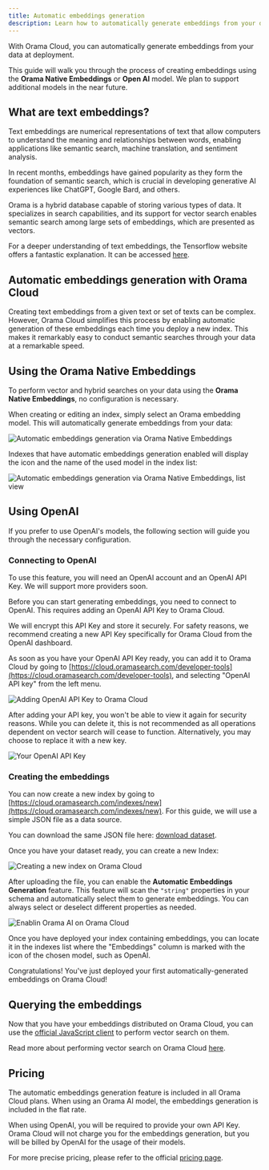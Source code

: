 ```yaml
---
title: Automatic embeddings generation
description: Learn how to automatically generate embeddings from your data at deployment.
---
```


With Orama Cloud, you can automatically generate embeddings from your data at deployment.

This guide will walk you through the process of creating embeddings using the **Orama Native Embeddings** or **Open AI** model. We plan to support additional models in the near future.

## What are text embeddings?

Text embeddings are numerical representations of text that allow computers to understand the meaning and relationships between words, enabling applications like semantic search, machine translation, and sentiment analysis.

In recent months, embeddings have gained popularity as they form the foundation of semantic search, which is crucial in developing generative AI experiences like ChatGPT, Google Bard, and others.

Orama is a hybrid database capable of storing various types of data. It specializes in search capabilities, and its support for vector search enables semantic search among large sets of embeddings, which are presented as vectors.

For a deeper understanding of text embeddings, the Tensorflow website offers a fantastic explanation. It can be accessed [here](https://www.tensorflow.org/text/guide/word_embeddings).

## Automatic embeddings generation with Orama Cloud

Creating text embeddings from a given text or set of texts can be complex. However, Orama Cloud simplifies this process by enabling automatic generation of these embeddings each time you deploy a new index. This makes it remarkably easy to conduct semantic searches through your data at a remarkable speed.

## Using the Orama Native Embeddings

To perform vector and hybrid searches on your data using the **Orama Native Embeddings**, no configuration is necessary.

When creating or editing an index, simply select an Orama embedding model. This will automatically generate embeddings from your data:

<img
  src='/cloud/guides/automatic-embeddings-generation/orama-native-embeddings.png'
  alt='Automatic embeddings generation via Orama Native Embeddings'
/>

Indexes that have automatic embeddings generation enabled will display the icon and the name of the used model in the index list:

<img
  src='/cloud/guides/automatic-embeddings-generation/orama-native-embeddings-label.png'
  alt='Automatic embeddings generation via Orama Native Embeddings, list view'
/>

## Using OpenAI

If you prefer to use OpenAI's models, the following section will guide you through the necessary configuration.

### Connecting to OpenAI

<Aside type="note">
To use this feature, you will need an OpenAI account and an OpenAI API Key.
We will support more providers soon.
</Aside>

Before you can start generating embeddings, you need to connect to OpenAI. This requires adding an OpenAI API Key to Orama Cloud.

We will encrypt this API Key and store it securely. For safety reasons, we recommend creating a new API Key specifically for Orama Cloud from the OpenAI dashboard.

As soon as you have your OpenAI API Key ready, you can add it to Orama Cloud by going to [https://cloud.oramasearch.com/developer-tools](https://cloud.oramasearch.com/developer-tools), and selecting "OpenAI API key" from the left menu.

<img
  src='/cloud/guides/automatic-embeddings-generation/automatic-embeddings-generation.png'
  alt='Adding OpenAI API Key to Orama Cloud'
/>

After adding your API key, you won't be able to view it again for security reasons. While you can delete it, this is not recommended as all operations dependent on vector search will cease to function. Alternatively, you may choose to replace it with a new key.

<img
  src='/cloud/guides/automatic-embeddings-generation/open-ai-api-key.png'
  alt='Your OpenAI API Key'
/>

### Creating the embeddings

You can now create a new index by going to [https://cloud.oramasearch.com/indexes/new](https://cloud.oramasearch.com/indexes/new). For this guide, we will use a simple JSON file as a data source.

You can download the same JSON file here: [download dataset](/cloud/guides/example-datasets/games.json).

Once you have your dataset ready, you can create a new Index:

<img
  src='/cloud/guides/automatic-embeddings-generation/new-index.png'
  alt='Creating a new index on Orama Cloud'
/>

After uploading the file, you can enable the **Automatic Embeddings Generation** feature. This feature will scan the `"string"` properties in your schema and automatically select them to generate embeddings. You can always select or deselect different properties as needed.

<img
  src='/cloud/guides/automatic-embeddings-generation/enable-orama-ai.png'
  alt='Enablin Orama AI on Orama Cloud'
/>

Once you have deployed your index containing embeddings, you can locate it in the indexes list where the "Embeddings" column is marked with the icon of the chosen model, such as OpenAI.

Congratulations! You've just deployed your first automatically-generated embeddings on Orama Cloud!

## Querying the embeddings

Now that you have your embeddings distributed on Orama Cloud, you can use the [official JavaScript client](/cloud/integrating-orama-cloud/javascript-sdk) to perform vector search on them.

Read more about performing vector search on Orama Cloud [here](/cloud/performing-search/vector-search).

## Pricing

The automatic embeddings generation feature is included in all Orama Cloud plans. When using an Orama AI model, the embeddings generation is included in the flat rate.

When using OpenAI, you will be required to provide your own API Key. Orama Cloud will not charge you for the embeddings generation, but you will be billed by OpenAI for the usage of their models.

For more precise pricing, please refer to the official [pricing page](https://askorama.com/pricing).
